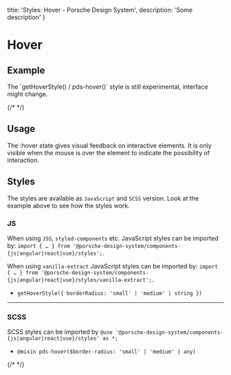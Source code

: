 
  title: 'Styles: Hover - Porsche Design System',
  description: 'Some description'
}

# Hover

## Example

<Notification heading="Important note" headingTag="h3" state="error">
  The `getHoverStyle() / pds-hover()` style is still experimental, interface might change.
</Notification>

{/* <Playground :frameworkMarkup="codeExample" :externalStackBlitzDependencies="['styled-components']"><ExampleStylesHover /></Playground> */}

## Usage

The :hover state gives visual feedback on interactive elements. It is only visible when the mouse is over the element to
indicate the possibility of interaction.

## Styles

The styles are available as `JavaScript` and `SCSS` version. Look at the example above to see how the styles work.

### JS

When using `JSS`, `styled-components` etc. JavaScript styles can be imported by:
`import { … } from '@porsche-design-system/components-{js|angular|react|vue}/styles';`.

When using `vanilla-extract` JavaScript styles can be imported by:
`import { … } from '@porsche-design-system/components-{js|angular|react|vue}/styles/vanilla-extract';`.

- `getHoverStyle({ borderRadius: 'small' | 'medium' | string })`

---

### SCSS

SCSS styles can be imported by `@use '@porsche-design-system/components-{js|angular|react|vue}/styles' as *;`

- `@mixin pds-hover($border-radius: 'small' | 'medium' | any)`

{/* <script lang="ts">

  @Component({
  components: {
  ExampleStylesHover
},
})
  codeExample = getStylesHoverCodeSamples();

  public mounted(): void {
  adjustSelectedFramework(this.codeExample);
}
}
</script> */}
